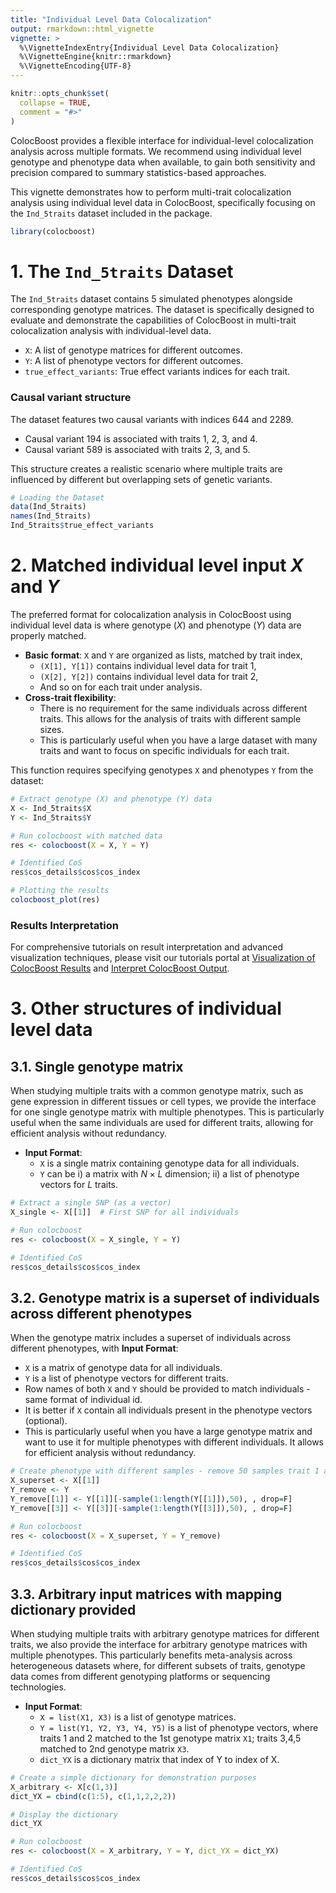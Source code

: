 ```yaml
---
title: "Individual Level Data Colocalization"
output: rmarkdown::html_vignette
vignette: >
  %\VignetteIndexEntry{Individual Level Data Colocalization}
  %\VignetteEngine{knitr::rmarkdown}
  %\VignetteEncoding{UTF-8}
---
```


```r
knitr::opts_chunk$set(
  collapse = TRUE,
  comment = "#>"
)
```


ColocBoost provides a flexible interface for individual-level colocalization analysis across multiple formats. 
We recommend using individual level genotype and phenotype data when available, to gain both sensitivity and precision compared to summary statistics-based approaches.

This vignette demonstrates how to perform multi-trait colocalization analysis using individual level data in ColocBoost, 
specifically focusing on the `Ind_5traits` dataset included in the package.


```r
library(colocboost)
```


# 1. The `Ind_5traits` Dataset


The `Ind_5traits` dataset contains 5 simulated phenotypes alongside corresponding genotype matrices. 
The dataset is specifically designed to evaluate and demonstrate the capabilities of ColocBoost in multi-trait colocalization analysis with individual-level data.

- `X`: A list of genotype matrices for different outcomes. 
- `Y`: A list of phenotype vectors for different outcomes. 
- `true_effect_variants`: True effect variants indices for each trait.

### Causal variant structure
The dataset features two causal variants with indices 644 and 2289.

- Causal variant 194 is associated with traits 1, 2, 3, and 4.
- Causal variant 589 is associated with traits 2, 3, and 5.

This structure creates a realistic scenario where multiple traits are influenced by different but overlapping sets of genetic variants.


```r
# Loading the Dataset
data(Ind_5traits)
names(Ind_5traits)
Ind_5traits$true_effect_variants
```


# 2. Matched individual level input $X$ and $Y$


The preferred format for colocalization analysis in ColocBoost using individual level data is where genotype ($X$) and phenotype ($Y$) data are properly matched.

- **Basic format**: `X` and `Y` are organized as lists, matched by trait index,
    - `(X[1], Y[1])` contains individual level data for trait 1,
    - `(X[2], Y[2])` contains individual level data for trait 2,
    - And so on for each trait under analysis.
- **Cross-trait flexibility**: 
    - There is no requirement for the same individuals across different traits. This allows for the analysis of traits with different sample sizes.
    - This is particularly useful when you have a large dataset with many traits and want to focus on specific individuals for each trait.


This function requires specifying genotypes `X` and phenotypes `Y` from the dataset:
```r
# Extract genotype (X) and phenotype (Y) data
X <- Ind_5traits$X
Y <- Ind_5traits$Y

# Run colocboost with matched data
res <- colocboost(X = X, Y = Y)

# Identified CoS
res$cos_details$cos$cos_index

# Plotting the results
colocboost_plot(res)
```


### Results Interpretation

For comprehensive tutorials on result interpretation and advanced visualization techniques, please visit our tutorials portal 
at [Visualization of ColocBoost Results](https://statfungen.github.io/colocboost/articles/Visualization_ColocBoost_Output.html) and
[Interpret ColocBoost Output](https://statfungen.github.io/colocboost/articles/Interpret_ColocBoost_Output.html).


# 3. Other structures of individual level data

## 3.1. Single genotype matrix

When studying multiple traits with a common genotype matrix, such as gene expression in different tissues or cell types, 
we provide the interface for one single genotype matrix with multiple phenotypes. 
This is particularly useful when the same individuals are used for different traits, allowing for efficient analysis without redundancy.

- **Input Format**:
    - `X` is a single matrix containing genotype data for all individuals. 
    - `Y` can be i) a matrix with $N \times L$ dimension; ii) a list of phenotype vectors for $L$ traits.


```r
# Extract a single SNP (as a vector)
X_single <- X[[1]]  # First SNP for all individuals

# Run colocboost
res <- colocboost(X = X_single, Y = Y)

# Identified CoS
res$cos_details$cos$cos_index
```


## 3.2. Genotype matrix is a superset of individuals across different phenotypes

When the genotype matrix includes a superset of individuals across different phenotypes, with **Input Format**:

- `X` is a matrix of genotype data for all individuals.
- `Y` is a list of phenotype vectors for different traits.
- Row names of both `X` and `Y` should be provided to match individuals - same format of individual id.
- It is better if `X` contain all individuals present in the phenotype vectors (optional).
- This is particularly useful when you have a large genotype matrix and want to use it for multiple phenotypes with different individuals. 
It allows for efficient analysis without redundancy.


```r
# Create phenotype with different samples - remove 50 samples trait 1 and trait 3.
X_superset <- X[[1]] 
Y_remove <- Y
Y_remove[[1]] <- Y[[1]][-sample(1:length(Y[[1]]),50), , drop=F]
Y_remove[[3]] <- Y[[3]][-sample(1:length(Y[[3]]),50), , drop=F]

# Run colocboost
res <- colocboost(X = X_superset, Y = Y_remove)

# Identified CoS
res$cos_details$cos$cos_index
```




## 3.3. Arbitrary input matrices with mapping dictionary provided

When studying multiple traits with arbitrary genotype matrices for different traits, 
we also provide the interface for arbitrary genotype matrices with multiple phenotypes. 
This particularly benefits meta-analysis across heterogeneous datasets where, for different subsets of traits,
genotype data comes from different genotyping platforms or sequencing technologies.

- **Input Format**:
    - `X = list(X1, X3)` is a list of genotype matrices.
    - `Y = list(Y1, Y2, Y3, Y4, Y5)` is a list of phenotype vectors, where traits 1 and 2 matched to the 1st genotype matrix `X1`; 
    traits 3,4,5 matched to 2nd genotype matrix `X3`.
    - `dict_YX` is a dictionary matrix that index of Y to index of X.


```r
# Create a simple dictionary for demonstration purposes
X_arbitrary <- X[c(1,3)] 
dict_YX = cbind(c(1:5), c(1,1,2,2,2))

# Display the dictionary
dict_YX

# Run colocboost
res <- colocboost(X = X_arbitrary, Y = Y, dict_YX = dict_YX)

# Identified CoS
res$cos_details$cos$cos_index
```